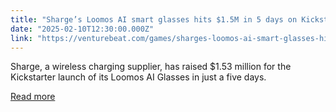 ```yaml
---
title: "Sharge’s Loomos AI smart glasses hits $1.5M in 5 days on Kickstarter"
date: "2025-02-10T12:30:00.000Z"
link: "https://venturebeat.com/games/sharges-loomos-ai-smart-glasses-hits-1-3m-in-5-days-on-kickstarter/"
---
```


Sharge, a wireless charging supplier, has raised $1.53 million for the Kickstarter launch of its Loomos AI Glasses in just a five days.

[Read more](https://venturebeat.com/games/sharges-loomos-ai-smart-glasses-hits-1-3m-in-5-days-on-kickstarter/)
